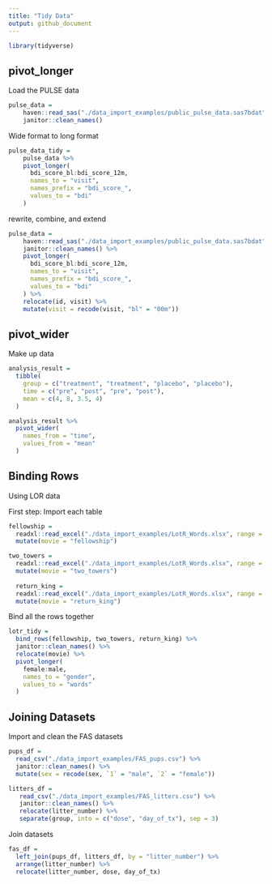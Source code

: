 ```yaml
---
title: "Tidy Data"
output: github_document
---
```


```r
library(tidyverse)
```

## pivot_longer

Load the PULSE data

```r
pulse_data =
    haven::read_sas("./data_import_examples/public_pulse_data.sas7bdat") %>% 
    janitor::clean_names()
```

Wide format to long format

```r
pulse_data_tidy = 
    pulse_data %>% 
    pivot_longer(
      bdi_score_bl:bdi_score_12m,
      names_to = "visit",
      names_prefix = "bdi_score_",
      values_to = "bdi"
    )
```

rewrite, combine, and extend
```r
pulse_data =
    haven::read_sas("./data_import_examples/public_pulse_data.sas7bdat") %>% 
    janitor::clean_names() %>% 
    pivot_longer(
      bdi_score_bl:bdi_score_12m,
      names_to = "visit",
      names_prefix = "bdi_score_",
      values_to = "bdi"
    ) %>%
    relocate(id, visit) %>% 
    mutate(visit = recode(visit, "bl" = "00m"))
```

## pivot_wider

Make up data

```r
analysis_result = 
  tibble(
    group = c("treatment", "treatment", "placebo", "placebo"),
    time = c("pre", "post", "pre", "post"),
    mean = c(4, 8, 3.5, 4)
  )
```

```r
analysis_result %>% 
  pivot_wider(
    names_from = "time",
    values_from = "mean"
  )
```

## Binding Rows

Using LOR data

First step: Import each table

```r
fellowship = 
  readxl::read_excel("./data_import_examples/LotR_Words.xlsx", range = "B3:D6") %>%
  mutate(movie = "fellowship")

two_towers = 
  readxl::read_excel("./data_import_examples/LotR_Words.xlsx", range = "F3:H6") %>%
  mutate(movie = "two_towers")
  
  return_king = 
  readxl::read_excel("./data_import_examples/LotR_Words.xlsx", range = "J3:L6") %>%
  mutate(movie = "return_king")
```

Bind all the rows together

```r
lotr_tidy = 
  bind_rows(fellowship, two_towers, return_king) %>% 
  janitor::clean_names() %>%
  relocate(movie) %>%
  pivot_longer(
    female:male,
    names_to = "gender",
    values_to = "words"
  )
```

## Joining Datasets

Import and clean the FAS datasets

```r
pups_df = 
  read_csv("./data_import_examples/FAS_pups.csv") %>% 
  janitor::clean_names() %>% 
  mutate(sex = recode(sex, `1` = "male", `2` = "female"))

litters_df =
   read_csv("./data_import_examples/FAS_litters.csv") %>% 
   janitor::clean_names() %>%
   relocate(litter_number) %>% 
   separate(group, into = c("dose", "day_of_tx"), sep = 3)
```

Join datasets

```r
fas_df = 
  left_join(pups_df, litters_df, by = "litter_number") %>% 
  arrange(litter_number) %>% 
  relocate(litter_number, dose, day_of_tx)
```

























